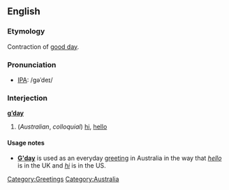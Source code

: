 ==English==

===Etymology===
Contraction of [[good day]].

===Pronunciation===
*[[IPA]]: /gəˈdeɪ/

===Interjection===
'''[[g]][[’]][[day]]'''

#(''Australian'', ''colloquial'') [[hi]], [[hello]]

====Usage notes====
*'''[[w:G'day|G'day]]''' is used as an everyday [[greeting]] in Australia in the way that ''[[hello]]'' is in the UK and ''[[hi]]'' is in the US.

[[Category:Greetings]]
[[Category:Australia]]